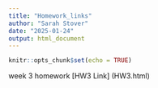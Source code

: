 ```yaml
---
title: "Homework_links"
author: "Sarah Stover"
date: "2025-01-24"
output: html_document
---
```


```r
knitr::opts_chunk$set(echo = TRUE)
```

week 3 homework [HW3 Link] (HW3.html) 
